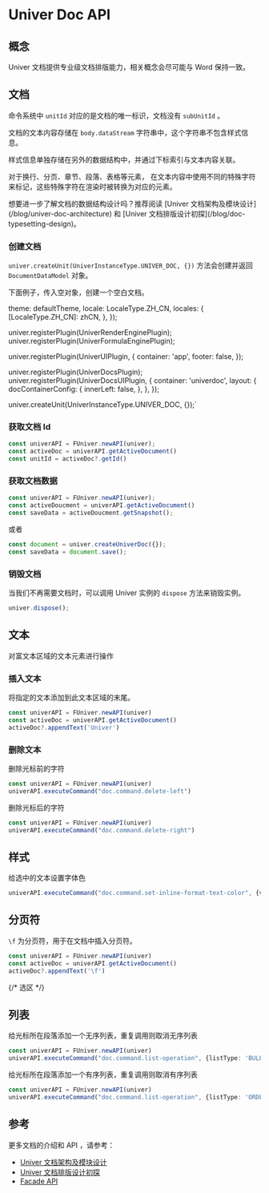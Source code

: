 
# Univer Doc API

## 概念

Univer 文档提供专业级文档排版能力，相关概念会尽可能与 Word 保持一致。

## 文档

命令系统中 `unitId` 对应的是文档的唯一标识，文档没有 `subUnitId` 。

文档的文本内容存储在 `body.dataStream` 字符串中，这个字符串不包含样式信息。

样式信息单独存储在另外的数据结构中，并通过下标索引与文本内容关联。

对于换行、分页、章节、段落、表格等元素， 在文本内容中使用不同的特殊字符来标记，这些特殊字符在渲染时被转换为对应的元素。

<Callout type="info" emoji="ℹ️">
  想要进一步了解文档的数据结构设计吗？推荐阅读 [Univer 文档架构及模块设计](/blog/univer-doc-architecture) 和  [Univer 文档排版设计初探](/blog/doc-typesetting-design)。
</Callout>

### 创建文档

`univer.createUnit(UniverInstanceType.UNIVER_DOC, {})` 方法会创建并返回 `DocumentDataModel` 对象。

下面例子，传入空对象，创建一个空白文档。

  theme: defaultTheme,
  locale: LocaleType.ZH_CN,
  locales: {
    [LocaleType.ZH_CN]: zhCN,
  },
});

univer.registerPlugin(UniverRenderEnginePlugin);
univer.registerPlugin(UniverFormulaEnginePlugin);

univer.registerPlugin(UniverUIPlugin, {
  container: 'app',
  footer: false,
});

univer.registerPlugin(UniverDocsPlugin);
univer.registerPlugin(UniverDocsUIPlugin, {
  container: 'univerdoc',
  layout: {
    docContainerConfig: {
      innerLeft: false,
    },
  },
});

univer.createUnit(UniverInstanceType.UNIVER_DOC, {});`

<ReactLive code={code}  />

### 获取文档 Id

```ts
const univerAPI = FUniver.newAPI(univer);
const activeDoc = univerAPI.getActiveDocument()
const unitId = activeDoc?.getId()
```

### 获取文档数据

```ts
const univerAPI = FUniver.newAPI(univer);
const activeDoucment = univerAPI.getActiveDocument()
const saveData = activeDoucment.getSnapshot();
```

或者

```ts
const document = univer.createUniverDoc({});
const saveData = document.save();
```

### 销毁文档

当我们不再需要文档时，可以调用 Univer 实例的 `dispose` 方法来销毁实例。

```ts
univer.dispose();
```


## 文本

对富文本区域的文本元素进行操作

### 插入文本

将指定的文本添加到此文本区域的末尾。

```ts
const univerAPI = FUniver.newAPI(univer)
const activeDoc = univerAPI.getActiveDocument()
activeDoc?.appendText('Univer')
```

### 删除文本

删除光标前的字符

```ts
const univerAPI = FUniver.newAPI(univer)
univerAPI.executeCommand("doc.command.delete-left")
```

删除光标后的字符

```ts
const univerAPI = FUniver.newAPI(univer)
univerAPI.executeCommand("doc.command.delete-right")
```

## 样式

给选中的文本设置字体色

```ts
univerAPI.executeCommand("doc.command.set-inline-format-text-color", {value: "#ff0000"})
```

## 分页符

`\f` 为分页符，用于在文档中插入分页符。

```ts
const univerAPI = FUniver.newAPI(univer)
const activeDoc = univerAPI.getActiveDocument()
activeDoc?.appendText('\f')
```

{/* 选区 */}

## 列表

给光标所在段落添加一个无序列表，重复调用则取消无序列表

```ts
const univerAPI = FUniver.newAPI(univer)
univerAPI.executeCommand("doc.command.list-operation", {listType: 'BULLET_LIST'})
```

给光标所在段落添加一个有序列表，重复调用则取消有序列表

```ts
const univerAPI = FUniver.newAPI(univer)
univerAPI.executeCommand("doc.command.list-operation", {listType: 'ORDER_LIST'})
```

## 参考

更多文档的介绍和 API ，请参考：

- [Univer 文档架构及模块设计](/zh-cn/blog/univer-doc-architecture)
- [Univer 文档排版设计初探](/zh-cn/blog/doc-typesetting-design)
- [Facade API](/api/facade/)
